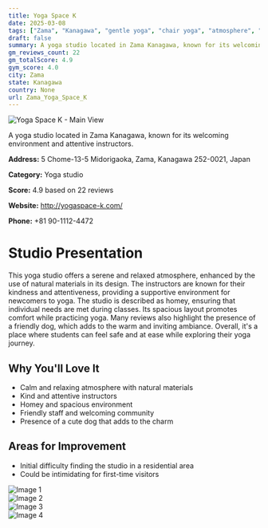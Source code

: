 ```yaml
---
title: Yoga Space K
date: 2025-03-08
tags: ["Zama", "Kanagawa", "gentle yoga", "chair yoga", "atmosphere", "size", "Zama"]  
draft: false
summary: A yoga studio located in Zama Kanagawa, known for its welcoming environment and attentive instructors.
gm_reviews_count: 22
gm_totalScore: 4.9
gym_score: 4.0
city: Zama
state: Kanagawa
country: None
url: Zama_Yoga_Space_K
---
```


<div className="aspect-[16/9] relative my-8">
  <img 
    src="https://lh5.googleusercontent.com/p/AF1QipPvCUxxU2ghPDxhA4Ka3rlldyOH5_i_cFBitkRA=w1920-h1080-k-no"
    alt="Yoga Space K - Main View"
    className="object-cover absolute inset-0 w-full h-full rounded-lg"
  />
</div>

A yoga studio located in Zama Kanagawa, known for its welcoming environment and attentive instructors.

**Address:** 5 Chome-13-5 Midorigaoka, Zama, Kanagawa 252-0021, Japan

**Category:** Yoga studio

**Score:** 4.9 based on 22 reviews

**Website:** http://yogaspace-k.com/

**Phone:** +81 90-1112-4472

# Studio Presentation

This yoga studio offers a serene and relaxed atmosphere, enhanced by the use of natural materials in its design. The instructors are known for their kindness and attentiveness, providing a supportive environment for newcomers to yoga. The studio is described as homey, ensuring that individual needs are met during classes. Its spacious layout promotes comfort while practicing yoga. Many reviews also highlight the presence of a friendly dog, which adds to the warm and inviting ambiance. Overall, it's a place where students can feel safe and at ease while exploring their yoga journey.

## Why You'll Love It

- Calm and relaxing atmosphere with natural materials
- Kind and attentive instructors
- Homey and spacious environment
- Friendly staff and welcoming community
- Presence of a cute dog that adds to the charm

## Areas for Improvement

- Initial difficulty finding the studio in a residential area
- Could be intimidating for first-time visitors

<div className="grid grid-cols-1 xl:grid-cols-2 gap-4 my-8">
<div className="aspect-[4/3] relative"><img src="https://lh5.googleusercontent.com/p/AF1QipPU34N5inyywg7z8Bx3Nns_GHzN1tgTxDj_wRvv=w1920-h1080-k-no" alt="Image 1" className="object-cover absolute inset-0 w-full h-full rounded-lg" /></div>
<div className="aspect-[4/3] relative"><img src="https://lh5.googleusercontent.com/p/AF1QipPI5bMTG1agBuTU6UKSOUEj_lrRwuvU_ZzGoYMZ=w1920-h1080-k-no" alt="Image 2" className="object-cover absolute inset-0 w-full h-full rounded-lg" /></div>
<div className="aspect-[4/3] relative"><img src="https://lh5.googleusercontent.com/p/AF1QipN7H59e_vONvj3c9erEAU5sYJKTcP6CKNDB0k7V=w1920-h1080-k-no" alt="Image 3" className="object-cover absolute inset-0 w-full h-full rounded-lg" /></div>
<div className="aspect-[4/3] relative"><img src="https://lh5.googleusercontent.com/p/AF1QipMIeuWBCv786b4QeTMVqWsHItL5pOOVGxIYwa_l=w1920-h1080-k-no" alt="Image 4" className="object-cover absolute inset-0 w-full h-full rounded-lg" /></div>
</div>